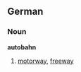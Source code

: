 ==German==
===Noun===
'''autobahn'''
#[[motorway]], [[freeway]]

<!--
Germany's "Autobahnen" were concieved as a defense highway system by the German general staff during the 1930s in anticipation of world war two.
It was started soon after 1933. It was only partially completed before september 1939. After the war it was greatly extpanded and they are still working on it.
It impressed the U S military while it invaded Germany. ultimately the
U S congress passed the 'Defense and Interstate Highway Bill'.
(this not the whole story)
  
--[[User:206.63.251.250] 02:56, 12 Mar 2004 (UTC)Karl Doemland
-->